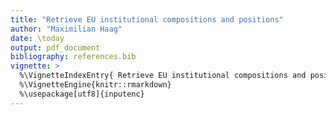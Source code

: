 ```yaml
---
title: "Retrieve EU institutional compositions and positions"
author: "Maximilian Haag"
date: \today
output: pdf_document
bibliography: references.bib
vignette: >
  %\VignetteIndexEntry{ Retrieve EU institutional compositions and positions }
  %\VignetteEngine{knitr::rmarkdown}
  %\usepackage[utf8]{inputenc} 
---
```


